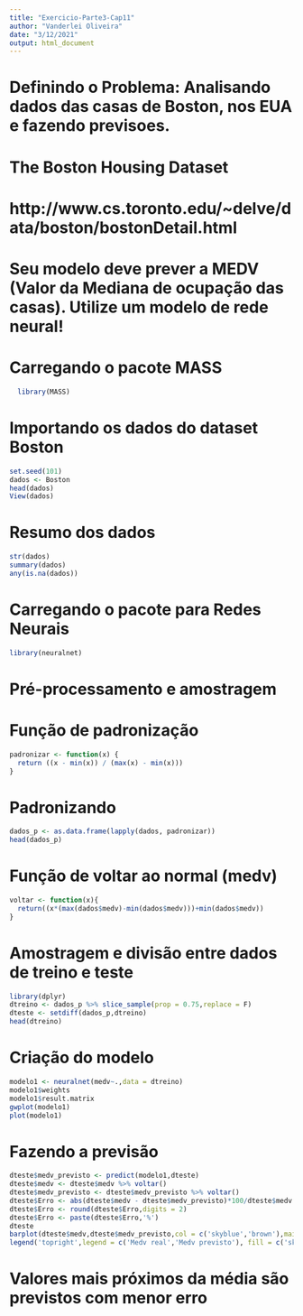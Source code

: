 ```yaml
---
title: "Exercicio-Parte3-Cap11"
author: "Vanderlei Oliveira"
date: "3/12/2021"
output: html_document
---
```


# Definindo o Problema: Analisando dados das casas de Boston, nos EUA e fazendo previsoes.

# The Boston Housing Dataset
# http://www.cs.toronto.edu/~delve/data/boston/bostonDetail.html

# Seu modelo deve prever a MEDV (Valor da Mediana de ocupação das casas). Utilize um modelo de rede neural!

# Carregando o pacote MASS

```r
  library(MASS)
```

# Importando os dados do dataset Boston
```r
set.seed(101)
dados <- Boston
head(dados)
View(dados)
```


# Resumo dos dados
```r
str(dados)
summary(dados)
any(is.na(dados))
```


# Carregando o pacote para Redes Neurais
```r
library(neuralnet)
```


# Pré-processamento e amostragem

# Função de padronização
```r
padronizar <- function(x) {
  return ((x - min(x)) / (max(x) - min(x)))
}
```


# Padronizando
```r
dados_p <- as.data.frame(lapply(dados, padronizar))
head(dados_p)
```


# Função de voltar ao normal (medv)
```r
voltar <- function(x){
  return((x*(max(dados$medv)-min(dados$medv)))+min(dados$medv))
}
```


# Amostragem e divisão entre dados de treino e teste
```r
library(dplyr)
dtreino <- dados_p %>% slice_sample(prop = 0.75,replace = F)
dteste <- setdiff(dados_p,dtreino)
head(dtreino)
```


# Criação do modelo

```r
modelo1 <- neuralnet(medv~.,data = dtreino)
modelo1$weights
modelo1$result.matrix
gwplot(modelo1)
plot(modelo1)
```

# Fazendo a previsão
```r
dteste$medv_previsto <- predict(modelo1,dteste)
dteste$medv <- dteste$medv %>% voltar()
dteste$medv_previsto <- dteste$medv_previsto %>% voltar()
dteste$Erro <- abs(dteste$medv - dteste$medv_previsto)*100/dteste$medv
dteste$Erro <- round(dteste$Erro,digits = 2)
dteste$Erro <- paste(dteste$Erro,'%')
dteste
barplot(dteste$medv,dteste$medv_previsto,col = c('skyblue','brown'),main = 'Previsão do Medv',legend.text = T)
legend('topright',legend = c('Medv real','Medv previsto'), fill = c('skyblue','brown'))
```

# Valores mais próximos da média são previstos com menor erro


